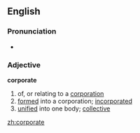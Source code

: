 ==English==
===Pronunciation===
*{{audio|en-uk-corporate.ogg|Audio (UK)}}
===Adjective===
'''corporate'''
# of, or relating to a [[corporation]]
# [[formed]] into a corporation; [[incorporated]]
# [[unified]] into one body; [[collective]]

[[zh:corporate]]